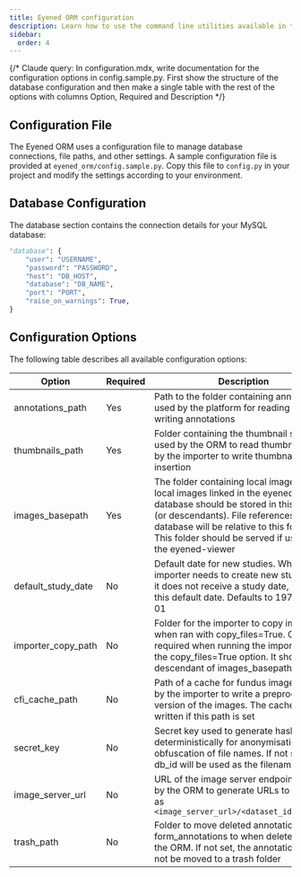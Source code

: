 ```yaml
---
title: Eyened ORM configuration
description: Learn how to use the command line utilities available in the ORM
sidebar:
  order: 4
---
```


{/* 
Claude query: In configuration.mdx, write documentation for the configuration options in config.sample.py. First show the structure of the database configuration and then make a single table with the rest of the options with columns Option, Required and Description
*/}

## Configuration File

The Eyened ORM uses a configuration file to manage database connections, file paths, and other settings. A sample configuration file is provided at `eyened_orm/config.sample.py`. Copy this file to `config.py` in your project and modify the settings according to your environment.

## Database Configuration

The database section contains the connection details for your MySQL database:

```python
"database": {
    "user": "USERNAME",
    "password": "PASSWORD",
    "host": "DB_HOST",
    "database": "DB_NAME",
    "port": "PORT",
    "raise_on_warnings": True,
}
```

## Configuration Options

The following table describes all available configuration options:

| Option | Required | Description |
|--------|----------|-------------|
| annotations_path | Yes | Path to the folder containing annotations used by the platform for reading and writing annotations |
| thumbnails_path | Yes | Folder containing the thumbnail structure used by the ORM to read thumbnails and by the importer to write thumbnails on insertion |
| images_basepath | Yes | The folder containing local image data. All local images linked in the eyened database should be stored in this folder (or descendants). File references in the database will be relative to this folder. This folder should be served if used with the eyened-viewer |
| default_study_date | No | Default date for new studies. When the importer needs to create new studies and it does not receive a study date, it will use this default date. Defaults to 1970-01-01 |
| importer_copy_path | No | Folder for the importer to copy images to when ran with copy_files=True. Only required when running the importer with the copy_files=True option. It should be a descendant of images_basepath |
| cfi_cache_path | No | Path of a cache for fundus images. Used by the importer to write a preprocessed version of the images. The cache is only written if this path is set |
| secret_key | No | Secret key used to generate hashes deterministically for anonymisation and obfuscation of file names. If not set, the db_id will be used as the filename |
| image_server_url | No | URL of the image server endpoint. Used by the ORM to generate URLs to images as `<image_server_url>/<dataset_identifier>` |
| trash_path | No | Folder to move deleted annotations / form_annotations to when deleted from the ORM. If not set, the annotations will not be moved to a trash folder |